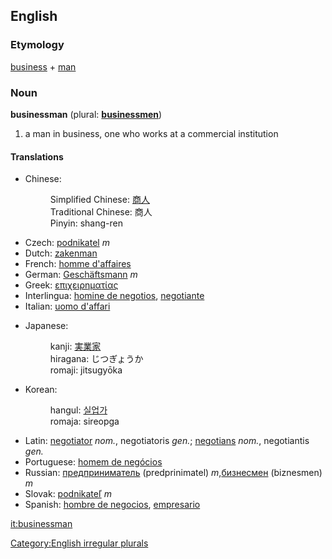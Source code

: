 ==English==
===Etymology===
[[business]] + [[man]]

=== Noun ===
'''businessman''' (plural: '''[[businessmen]]''')

# a man in business, one who works at a commercial institution

==== Translations ====
{{top}}
*Chinese: 
*:Simplified Chinese: [[商人]] 
*:Traditional Chinese: 商人
*:Pinyin: shang-ren
*Czech: [[podnikatel]]  ''m''
*Dutch: [[zakenman]]
*French: [[homme d'affaires]]
*German: [[Geschäftsmann]] ''m''
*Greek: [[επιχειρηματίας]]
*Interlingua: [[homine de negotios]], [[negotiante]]
*Italian: [[uomo d'affari]]
{{mid}}
*Japanese: 
*:kanji: [[実業家]] 
*:hiragana: じつぎょうか
*:romaji: jitsugyōka
*Korean: 
*:hangul: [[실업가]]
*:romaja: sireopga
*Latin: [[negotiator]] ''nom.'', negotiatoris ''gen.''; [[negotians]] ''nom.'', negotiantis ''gen.''
*Portuguese: [[homem de negócios]]
*Russian: [[предприниматель]] (predprinimatel) ''m'',[[бизнесмен]] (biznesmen) ''m''
*Slovak: [[podnikateľ]]  ''m'' 
*Spanish: [[hombre de negocios]], [[empresario]]
{{bottom}}

[[Category:English irregular plurals]]

[[it:businessman]]